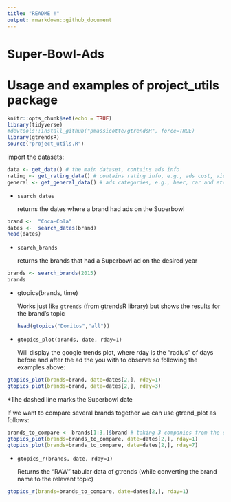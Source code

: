 ```yaml
---
title: "README !"
output: rmarkdown::github_document
---
```


# Super-Bowl-Ads

# Usage and examples of project_utils package

```r
knitr::opts_chunk$set(echo = TRUE)
library(tidyverse)
#devtools::install_github("pmassicotte/gtrendsR", force=TRUE)
library(gtrendsR)
source("project_utils.R")
```

import the datasets:

```r
data <- get_data() # the main dataset, contains ads info
rating <- get_rating_data() # contains rating info, e.g., ads cost, viewrs and etc
general <- get_general_data() # ads categories, e.g., beer, car and etc 
```

-   <code>search_dates</code>

    returns the dates where a brand had ads on the Superbowl

```r
brand <-  "Coca-Cola"
dates <-  search_dates(brand)
head(dates)
```

-   <code>search_brands</code>

    returns the brands that had a Superbowl ad on the desired year

```r
brands <- search_brands(2015)
brands
```

-   gtopics(brands, time)

    Works just like <code>gtrends</code> (from gtrendsR library) but shows the results for the brand's topic

    ```r
    head(gtopics("Doritos","all"))
    ```

-   <code>gtopics_plot(brands, date, rday=1)</code>

    Will display the google trends plot, where rday is the "radius" of days before and after the ad the you with to observe so following the examples above:

```r
gtopics_plot(brands=brand, date=dates[2,], rday=1)
gtopics_plot(brands=brand, date=dates[2,], rday=3)
```

\*The dashed line marks the Superbowl date

If we want to compare several brands together we can use gtrend_plot as follows:

```r
brands_to_compare <- brands[1:3,]$brand # taking 3 companies from the exmaple above (Budweiser, Coca-Cola, Doritos)
gtopics_plot(brands=brands_to_compare, date=dates[2,], rday=1)
gtopics_plot(brands=brands_to_compare, date=dates[2,], rday=7)
```

-   <code>gtopics_r(brands, date, rday=1)</code>

    Returns the "RAW" tabular data of gtrends (while converting the brand name to the relevant topic)

```r
gtopics_r(brands=brands_to_compare, date=dates[2,], rday=1)
```
